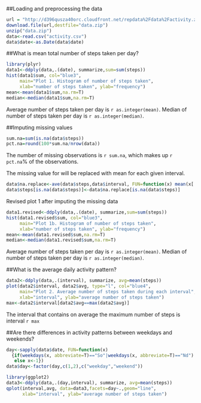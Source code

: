 
##Loading and preprocessing the data

```r
url = "http://d396qusza40orc.cloudfront.net/repdata%2Fdata%2Factivity.zip"
download.file(url,destfile="data.zip")
unzip("data.zip")
data<-read.csv("activity.csv")
data$date<-as.Date(data$date)
```

##What is mean total number of steps taken per day?

```r
library(plyr)
data1<-ddply(data,.(date), summarize,sum=sum(steps))
hist(data1$sum, col="blue3",
     main="Plot 1. Histogram of number of steps taken",
     xlab="number of steps taken", ylab="frequency")
mean<-mean(data1$sum,na.rm=T)
median<-median(data1$sum,na.rm=T)
```

Average number of steps taken per day is `r as.integer(mean)`.
Median of number of steps taken per day is `r as.integer(median)`.

##Imputing missing values

```r
sum.na=sum(is.na(data$steps))
pct.na=round(100*sum.na/nrow(data))
```

The number of missing observations is `r sum.na`,
which makes up `r pct.na`% of the observations.

The missing value for will be replaced with mean for each given interval.
```r
data$na.replace<-ave(data$steps,data$interval, FUN=function(x) mean(x[!is.na(x)]))
data$steps[is.na(data$steps)]<-data$na.replace[is.na(data$steps)]
```

Revised plot 1 after imputing the missing data
```r
data1.revised<-ddply(data,.(date), summarize,sum=sum(steps))
hist(data1.revised$sum, col="blue3",
     main="Plot 1b. Histogram of number of steps taken",
     xlab="number of steps taken", ylab="frequency")
mean<-mean(data1.revised$sum,na.rm=T)
median<-median(data1.revised$sum,na.rm=T)
```
Average number of steps taken per day is `r as.integer(mean)`.
Median of number of steps taken per day is `r as.integer(median)`.


##What is the average daily activity pattern?

```r
data2<-ddply(data,.(interval), summarize, avg=mean(steps))
plot(data2$interval, data2$avg, type="l", col="blue4",
     main="Plot 2. Average number of steps taken during each interval",
     xlab="interval", ylab="average number of steps taken")
max<-data2$interval[data2$avg==max(data2$avg)]
```
The interval that contains on average the maximum number of steps 
is interval `r max`

##Are there differences in activity patterns between weekdays and weekends?

``` r
day<-sapply(data$date, FUN=function(x) 
  {if(weekdays(x, abbreviate=T)=="So"|weekdays(x, abbreviate=T)=="Nd") x<-2
   else x<-1})
data$day<-factor(day,c(1,2),c("weekday","weekend"))
```

``` r
library(ggplot2)
data3<-ddply(data,.(day,interval), summarize, avg=mean(steps))
qplot(interval,avg, data=data3,facets=day~.,geom="line",
      xlab="interval", ylab="average number of steps taken")
```


